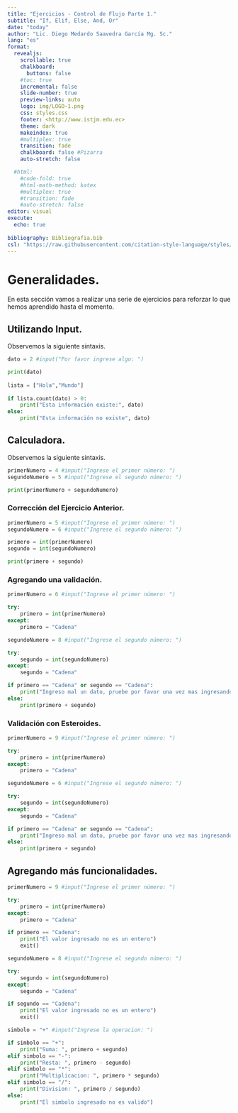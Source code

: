 ```yaml
---
title: "Ejercicios - Control de Flujo Parte 1."
subtitle: "If, Elif, Else, And, Or"
date: "today"
author: "Lic. Diego Medardo Saavedra García Mg. Sc."
lang: "es"
format:
  revealjs:
    scrollable: true
    chalkboard: 
      buttons: false
    #toc: true
    incremental: false
    slide-number: true
    preview-links: auto
    logo: img/LOGO-1.png
    css: styles.css
    footer: <http://www.istjm.edu.ec>
    theme: dark
    makeindex: true
    #multiplex: true
    transition: fade
    chalkboard: false #Pizarra
    auto-stretch: false

  #html: 
    #code-fold: true
    #html-math-method: katex
    #multiplex: true
    #transition: fade
    #auto-stretch: false
editor: visual
execute: 
  echo: true
    
bibliography: Bibliografia.bib
csl: "https://raw.githubusercontent.com/citation-style-language/styles/master/apa.csl"
---
```


# Generalidades.

En esta sección vamos a realizar una serie de ejercicios para reforzar lo que hemos aprendido hasta el momento.

## Utilizando Input.

Observemos la siguiente sintaxis.

```python
dato = 2 #input("Por favor ingrese algo: ")

print(dato)
    
lista = ["Hola","Mundo"]
    
if lista.count(dato) > 0:
    print("Esta información existe:", dato)
else:
    print("Esta información no existe", dato)

```

## Calculadora.

Observemos la siguiente sintaxis.

```python
primerNumero = 4 #input("Ingrese el primer número: ")
segundoNumero = 5 #input("Ingrese el segundo número: ")

print(primerNumero + segundoNumero)
```

### Corrección del Ejercicio Anterior.

```python
primerNumero = 5 #input("Ingrese el primer número: ")
segundoNumero = 6 #input("Ingrese el segundo número: ")

primero = int(primerNumero)
segundo = int(segundoNumero)

print(primero + segundo)
```

### Agregando una validación.

```python
primerNumero = 6 #input("Ingrese el primer número: ")

try:
    primero = int(primerNumero)
except:
    primero = "Cadena"

segundoNumero = 8 #input("Ingrese el segundo número: ")

try:
    segundo = int(segundoNumero)
except:
    segundo = "Cadena"

if primero == "Cadena" or segundo == "Cadena":
    print("Ingreso mal un dato, pruebe por favor una vez mas ingresando numeros")
else:
    print(primero + segundo)
```

### Validación con Esteroides.

```python
primerNumero = 9 #input("Ingrese el primer número: ")

try:
    primero = int(primerNumero)
except:
    primero = "Cadena"

segundoNumero = 6 #input("Ingrese el segundo número: ")

try:
    segundo = int(segundoNumero)
except:
    segundo = "Cadena"

if primero == "Cadena" or segundo == "Cadena":
    print("Ingreso mal un dato, pruebe por favor una vez mas ingresando numeros")
else:
    print(primero + segundo)
```

## Agregando más funcionalidades.

```python
primerNumero = 9 #input("Ingrese el primer número: ")

try:
    primero = int(primerNumero)
except:
    primero = "Cadena"

if primero == "Cadena":
    print("El valor ingresado no es un entero")
    exit()

segundoNumero = 8 #input("Ingrese el segundo número: ")

try:
    segundo = int(segundoNumero)
except:
    segundo = "Cadena"

if segundo == "Cadena":
    print("El valor ingresado no es un entero")
    exit()

simbolo = "+" #input("Ingrese la operacion: ")

if simbolo == "+":
    print("Suma: ", primero + segundo)
elif simbolo == "-":
    print("Resta: ", primero - segundo)
elif simbolo == "*":
    print("Multiplicacion: ", primero * segundo)
elif simbolo == "/":
    print("Division: ", primero / segundo)
else:
    print("El simbolo ingresado no es valido")

```
